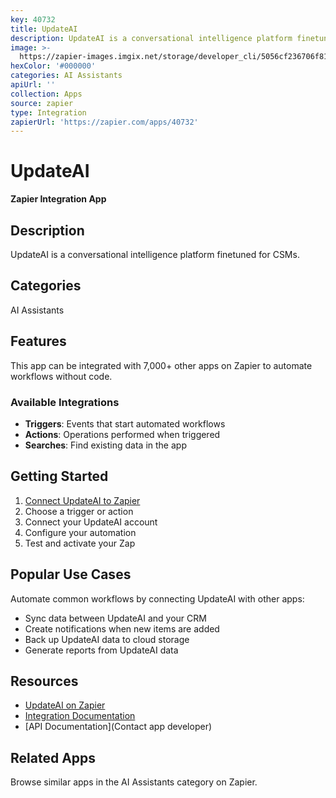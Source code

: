 ```yaml
---
key: 40732
title: UpdateAI
description: UpdateAI is a conversational intelligence platform finetuned for CSMs.
image: >-
  https://zapier-images.imgix.net/storage/developer_cli/5056cf236706f8153fb8b8dff31188ca.png?auto=format%2Ccompress&ixlib=python-3.0.0&q=50
hexColor: '#000000'
categories: AI Assistants
apiUrl: ''
collection: Apps
source: zapier
type: Integration
zapierUrl: 'https://zapier.com/apps/40732'
---
```

# UpdateAI

**Zapier Integration App**

## Description

UpdateAI is a conversational intelligence platform finetuned for CSMs.

## Categories

AI Assistants

## Features

This app can be integrated with 7,000+ other apps on Zapier to automate workflows without code.

### Available Integrations

- **Triggers**: Events that start automated workflows
- **Actions**: Operations performed when triggered
- **Searches**: Find existing data in the app

## Getting Started

1. [Connect UpdateAI to Zapier](https://zapier.com/apps/40732)
2. Choose a trigger or action
3. Connect your UpdateAI account
4. Configure your automation
5. Test and activate your Zap

## Popular Use Cases

Automate common workflows by connecting UpdateAI with other apps:

- Sync data between UpdateAI and your CRM
- Create notifications when new items are added
- Back up UpdateAI data to cloud storage
- Generate reports from UpdateAI data

## Resources

- [UpdateAI on Zapier](https://zapier.com/apps/40732)
- [Integration Documentation](https://zapier.com/apps/40732/integrations)
- [API Documentation](Contact app developer)

## Related Apps

Browse similar apps in the AI Assistants category on Zapier.
